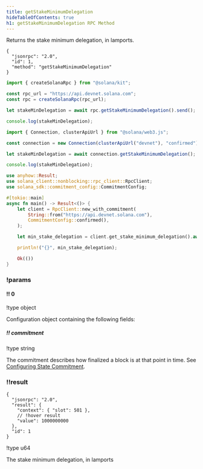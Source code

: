 ```yaml
---
title: getStakeMinimumDelegation
hideTableOfContents: true
h1: getStakeMinimumDelegation RPC Method
---
```


Returns the stake minimum delegation, in lamports.

<APIMethod>

```jsonc !!request curl
{
  "jsonrpc": "2.0",
  "id": 1,
  "method": "getStakeMinimumDelegation"
}
```

```ts !!request title="Kit"
import { createSolanaRpc } from "@solana/kit";

const rpc_url = "https://api.devnet.solana.com";
const rpc = createSolanaRpc(rpc_url);

let stakeMinDelegation = await rpc.getStakeMinimumDelegation().send();

console.log(stakeMinDelegation);
```

```ts !!request title="web3.js"
import { Connection, clusterApiUrl } from "@solana/web3.js";

const connection = new Connection(clusterApiUrl("devnet"), "confirmed");

let stakeMinDelegation = await connection.getStakeMinimumDelegation();

console.log(stakeMinDelegation);
```

```rs !!request title="Rust"
use anyhow::Result;
use solana_client::nonblocking::rpc_client::RpcClient;
use solana_sdk::commitment_config::CommitmentConfig;

#[tokio::main]
async fn main() -> Result<()> {
    let client = RpcClient::new_with_commitment(
        String::from("https://api.devnet.solana.com"),
        CommitmentConfig::confirmed(),
    );

    let min_stake_delegation = client.get_stake_minimum_delegation().await?;

    println!("{}", min_stake_delegation);

    Ok(())
}
```

### !params

#### !! 0

!type object

Configuration object containing the following fields:

##### !! commitment

!type string

The commitment describes how finalized a block is at that point in time. See
[Configuring State Commitment](/docs/rpc#configuring-state-commitment).

### !!result

```jsonc !response
{
  "jsonrpc": "2.0",
  "result": {
    "context": { "slot": 501 },
    // !hover result
    "value": 1000000000
  },
  "id": 1
}
```

!type u64

The stake minimum delegation, in lamports

</APIMethod>
